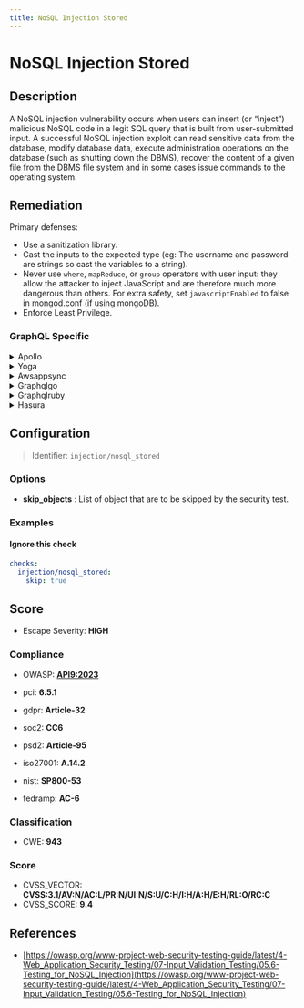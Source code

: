 ```yaml
---
title: NoSQL Injection Stored
---
```


# NoSQL Injection Stored

## Description

A NoSQL injection vulnerability occurs when users can insert (or “inject”) malicious NoSQL code in a legit SQL query that is built from user-submitted input.
A successful NoSQL injection exploit can read sensitive data from the database, modify database data, execute administration operations on the database (such as shutting down the DBMS), recover the content of a given file from the DBMS file system and in some cases issue commands to the operating system.


## Remediation

Primary defenses:
- Use a sanitization library.
- Cast the inputs to the expected type (eg: The username and password are strings so cast the variables to a string).
- Never use `where`, `mapReduce`, or `group` operators with user input: they allow the attacker to inject JavaScript and are therefore much more dangerous than others. For extra safety, set `javascriptEnabled` to false in mongod.conf (if using mongoDB).
- Enforce Least Privilege.



### GraphQL Specific

<details>
    <summary>Apollo</summary>

To mitigate NoSQL injection vulnerabilities in the Apollo framework, ensure that all user-supplied input is validated and sanitized. Use parameterized queries or the built-in filtering and parameterization features provided by the database driver or ORM. Avoid directly concatenating or interpolating user input into database queries. Implement proper access controls and regularly audit your codebase for security issues.

</details>

<details>
    <summary>Yoga</summary>

To prevent NoSQL injection attacks in the Yoga framework engine, ensure that all database queries are constructed using parameterized queries or prepared statements. Avoid concatenating user input directly into database queries. Validate and sanitize all user inputs to ensure they conform to expected formats. Implement proper error handling to prevent the disclosure of database structures. Regularly review and update security measures in line with best practices.

</details>

<details>
    <summary>Awsappsync</summary>

To mitigate NoSQL injection vulnerabilities in AWS AppSync, ensure that all user-supplied input is validated and sanitized. Use AWS AppSync's built-in VTL (Velocity Template Language) resolvers to parameterize data access in resolvers, and avoid directly passing user input to NoSQL queries. Implement strict type checking and input validation using AppSync's schema definition. Additionally, employ AWS WAF (Web Application Firewall) to filter out malicious requests and regularly update your security rules to protect against emerging threats.

</details>

<details>
    <summary>Graphqlgo</summary>

To mitigate NoSQL injection vulnerabilities in a GraphQL Go framework engine, ensure that all user-supplied input is properly sanitized and validated. Use parameterized queries or prepared statements to handle data input, and avoid directly concatenating or interpolating user input into database queries. Additionally, implement proper access control checks and adhere to the principle of least privilege when accessing the database. Regularly review and update your security practices to protect against emerging threats.

</details>

<details>
    <summary>Graphqlruby</summary>

To mitigate NoSQL injection vulnerabilities in a GraphQL Ruby framework, ensure that all user-supplied input is validated and sanitized. Use the built-in mechanisms for parameterized queries provided by the framework, such as variables in GraphQL queries, to prevent attackers from injecting arbitrary NoSQL code. Additionally, employ proper access control checks to restrict data access and operations based on user permissions. Regularly update the GraphQL Ruby framework and its dependencies to incorporate security fixes. Consider using an allowlist approach for query complexity and depth to prevent abusive queries. Implement monitoring and logging to detect and respond to suspicious activities promptly.

</details>

<details>
    <summary>Hasura</summary>

To prevent NoSQL injection attacks in the Hasura framework, ensure that all user-supplied input is validated and sanitized. Use prepared statements with variable binding for GraphQL queries. Additionally, implement strict access controls and permission rules to limit the exposure of sensitive data. Regularly review and update security policies to keep up with emerging threats.

</details>

## Configuration

> Identifier: `injection/nosql_stored`

### Options

- **skip_objects** : List of object that are to be skipped by the security test.




### Examples



#### Ignore this check

```yaml
checks:
  injection/nosql_stored:
    skip: true
```




## Score

- Escape Severity: **<span className="high-severity">HIGH</span>**

### Compliance

- OWASP: **[API9:2023](https://github.com/OWASP/API-Security/blob/master/editions/2023/en/0xa9-improper-inventory-management.md)**

- pci: **6.5.1**
- gdpr: **Article-32**
- soc2: **CC6**
- psd2: **Article-95**
- iso27001: **A.14.2**
- nist: **SP800-53**
- fedramp: **AC-6**

### Classification

- CWE: **943**




### Score

- CVSS_VECTOR: **CVSS:3.1/AV:N/AC:L/PR:N/UI:N/S:U/C:H/I:H/A:H/E:H/RL:O/RC:C**
- CVSS_SCORE: **9.4**

## References

- [https://owasp.org/www-project-web-security-testing-guide/latest/4-Web_Application_Security_Testing/07-Input_Validation_Testing/05.6-Testing_for_NoSQL_Injection](https://owasp.org/www-project-web-security-testing-guide/latest/4-Web_Application_Security_Testing/07-Input_Validation_Testing/05.6-Testing_for_NoSQL_Injection)
  